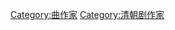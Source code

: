 {{Catnav|頁面分類|人物|各職業人物|作家|曲作家}}
{{Catnav|頁面分類|人文學科|文学|作家|曲作家}}

[[Category:曲作家|Category:曲作家]]
[[Category:清朝剧作家|Category:清朝剧作家]]